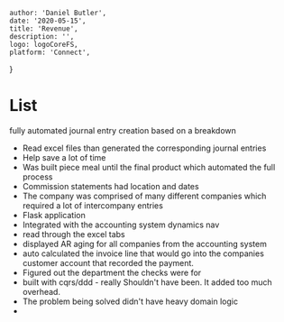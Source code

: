 
    author: 'Daniel Butler',
    date: '2020-05-15',
    title: 'Revenue',
    description: '',
    logo: logoCoreFS,
    platform: 'Connect',
}


# List
fully automated journal entry creation based on a breakdown
- Read excel files than generated the corresponding journal entries
- Help save a lot of time
- Was built piece meal until the final product which automated the full process
- Commission statements had location and dates
- The company was comprised of many different companies which required a lot of intercompany entries 
- Flask application
- Integrated with the accounting system dynamics nav
- read through the excel tabs
- displayed AR aging for all companies from the accounting system
- auto calculated the invoice line that would go into the companies customer account that recorded the payment. 
- Figured out the department the checks were for
- built with cqrs/ddd - really Shouldn't have been. It added too much overhead. 
- The problem being solved didn't have heavy domain logic
- 
